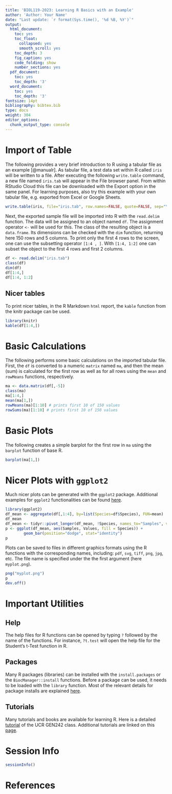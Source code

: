 ```yaml
---
title: 'BIOL119-2023: Learning R Basics with an Example'
author: 'Author: Your Name'
date: "Last update: `r format(Sys.time(), '%d %B, %Y')`"
output:
  html_document:
    toc: yes
    toc_float:
      collapsed: yes
      smooth_scroll: yes
    toc_depth: 3
    fig_caption: yes
    code_folding: show
    number_sections: yes
  pdf_document:
    toc: yes
    toc_depth: '3'
  word_document:
    toc: yes
    toc_depth: '3'
fontsize: 14pt
bibliography: bibtex.bib
type: docs
weight: 304
editor_options: 
  chunk_output_type: console
---
```


<!---
- Compile from command-line
Rscript -e "rmarkdown::render('Intro2R.Rmd', c('html_document'), clean=FALSE)"
-->

# Import of Table 

The following provides a very brief introduction to R using a tabular file as an example [@manualr]. 
As tabular file, a test data set within R called `iris` will be written to a file. After 
executing the following `write.table` command, a new file named `iris.tab` will appear in 
the File browser panel. From within RStudio Cloud this file can be downloaded with the 
Export option in the same panel. For learning purposes, also try this example with your
own tabular file, e.g. exported from Excel or Google Sheets.

```r
write.table(iris, file="iris.tab", row.names=FALSE, quote=FALSE, sep="\t") 
```

Next, the exported sample file will be imported into R with the `read.delim` function. 
The data will be assigned to an object named `df`. The assignment operator `<-` will be
used for this. The class of the resulting object is a `data.frame`. Its dimensions can
be checked with the `dim` function, returning here 150 rows and 5 columns. To print only
the first 4 rows to the screen, one can use the subsetting operator `[1:4 , ]`.
With `[1:4, 1:2]` one can subset the object to the first 4 rows and first 2
columns.

```r
df <- read.delim("iris.tab")
class(df)
dim(df)
df[1:4,]
df[1:4, 1:2]
```

## Nicer tables

To print nicer tables, in the R Markdown `html` report, the `kable` function from the knitr package can be used.

```r
library(knitr)
kable(df[1:4,])
```


# Basic Calculations

The following performs some basic calculations on the imported tabular file. First, the `df`
is converted to a numeric `matrix` named `ma`, and then the mean (sum) is calculated for the 
first row as well as for all rows using the `mean` and `rowMeans` functions, respectively.


```r
ma <- data.matrix(df[,-5])
class(ma)
ma[1:4,]
mean(ma[1,])
rowMeans(ma)[1:10] # prints first 10 of 150 values
rowSums(ma)[1:10] # prints first 10 of 150 values
```

# Basic Plots

The following creates a simple barplot for the first row in `ma` using the `barplot` function of base R.  

```r
barplot(ma[1,])
```

# Nicer Plots with `ggplot2`

Much nicer plots can be generated with the `ggplot2` package. Additional examples for `ggplot2` functionalities can be found [here](https://rb.gy/2f9pr).

```r
library(ggplot2)
df_mean <- aggregate(df[,1:4], by=list(Species=df$Species), FUN=mean)
df_mean
df_mean <- tidyr::pivot_longer(df_mean, !Species, names_to="Samples", values_to="Values")
p <- ggplot(df_mean, aes(Samples, Values, fill = Species)) + 
        geom_bar(position="dodge", stat="identity")
p
```

Plots can be saved to files in different graphics formats using the R functions with the corresponding
names, including: `pdf`, `svg`, `tiff`, `png`, `jpg`, etc. The file name is specified under the
the first argument (here `myplot.png`).

```r
png("myplot.png")
p
dev.off()
```

# Important Utilities

## Help

The help files for R functions can be opened by typing `?` followed by the name of the functions.
For instance, `?t.test` will open the help file for the Student's t-Test function in R.

## Packages

Many R packages (libraries) can be installed with the `install.packages` or the `BiocManager::install` functions. Before a package can be used, it needs to be loaded with the `library` function. Most of the relevant details for package installs are explained [here](https://rb.gy/8yl3y).

## Tutorials

Many tutorials and books are available for learning R. Here is a detailed [tutorial](https://girke.bioinformatics.ucr.edu/GEN242/tutorials/rbasics/rbasics/) 
of the UCR GEN242 class. Additional tutorials are linked on this  [page](https://pairach.com/2012/02/26/r-tutorials-from-universities-around-the-world/).


# Session Info

```r
sessionInfo()
```

# References
